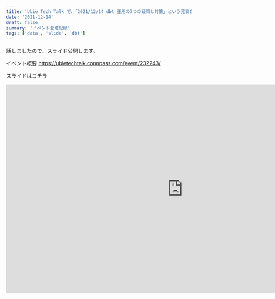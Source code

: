 ```yaml
---
title: 'Ubie Tech Talk で、「2021/12/14 dbt 運用の7つの疑問と対策」という発表をしました。'
date: '2021-12-14'
draft: false
summary: 'イベント登壇記録'
tags: ['data', 'slide', 'dbt']
---
```


話しましたので、スライド公開します。

イベント概要
https://ubietechtalk.connpass.com/event/232243/

スライドはコチラ

<iframe
  src="https://docs.google.com/presentation/d/e/2PACX-1vSLvScylm0ekrP8u3R3jV89UvIbDBczbtcmdV8lO6zvKWo0UELb83hg81jLSjVxBgQHPqR64Z3q6baQ/embed?start=false&loop=false&delayms=3000"
  frameborder="0"
  width="960"
  height="569"
  allowfullscreen="true"
  mozallowfullscreen="true"
  webkitallowfullscreen="true"
></iframe>

